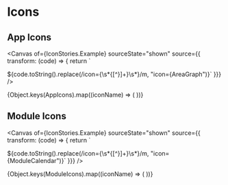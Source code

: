


<Meta of={IconStories} />

# Icons

## App Icons

<Canvas
  of={IconStories.Example}
  sourceState="shown"
  source={{
    transform: (code) => {
      return `

${code.toString().replace(/icon=\{\s*\{[^}]+\}\s*\}/m, "icon={AreaGraph")}` }}}
/>

<IconGallery>
  {Object.keys(AppIcons).map((iconName) => (
    <IconItem key={iconName} name={iconName}>
      <IconExample size="large" icon={AppIcons[iconName]} />
    </IconItem>
  ))}
</IconGallery>

## Module Icons

<Canvas
  of={IconStories.Example}
  sourceState="shown"
  source={{
    transform: (code) => {
      return `

${code.toString().replace(/icon=\{\s*\{[^}]+\}\s*\}/m, "icon={ModuleCalendar")}`
}}} />

<IconGallery>
  {Object.keys(ModuleIcons).map((iconName) => (
    <IconItem key={iconName} name={iconName}>
      <IconExample size="large" icon={ModuleIcons[iconName]} />
    </IconItem>
  ))}
</IconGallery>
